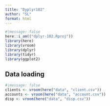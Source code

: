 ```yaml
---
title: "Dyplyr102"
author: "SL"
format: html
---
```


```r
#|message: false
here::i_am(("dplyr-102.Rproj"))
library(here)
library(vroom)
library(dplyr)
library(tidyr)
library(ggplot2)
```

## Data loading
```r
#|message: false
clients <- vroom(here("data", "client.csv"))
accounts <- vroom(here("data", "account.csv"))
disp <- vroom(here("data", "disp.csv"))
```

